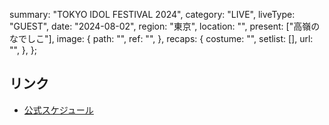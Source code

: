   summary: "TOKYO IDOL FESTIVAL 2024",
  category: "LIVE",
  liveType: "GUEST",
  date: "2024-08-02",
  region: "東京",
  location: "",
  present: ["高嶺のなでしこ"],
  image: {
    path: "",
    ref: "",
  },
  recaps: {
    costume: "",
    setlist: [],
    url: "",
  },
};

## リンク

- [公式スケジュール](https://takanenonadeshiko.jp/?p=2159)
